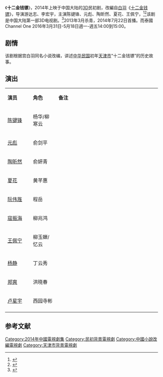 {{电视节目信息框
| 名称     = 十二金钱镖
| 别名     = <!-- {{lang|en| }}  -->
| 图片     = Jinqianbiao poster.jpg
| 图说     = 海报
| 分类     = 民初剧
| 原创者   = [[白羽_(作家)|白羽]]《[[十二金錢鏢_(小說)|十二金钱镖]]》
| 导演     = 游达志<br>李宏宇
| 监制     = 
| 出品人   = 
| 编剧     = 韦辛、桂东鸣
| 制作人   = 
| 摄影     = 
| 演出     = 陈键锋<br>元彪<br>陶昕然<br>夏花<br>王佩宁
| 配音     = 
| 旁白     = 
| 主题曲   = 
| 片尾曲   = 
| 插曲     = 
| 地区     = {{CHNML}}
| 语言     = 普通话
| 集数     = 30集
| 每集长   = 45分钟
| 制作公司 = 天津津源影视有限责任公司<br>天津津源辉煌文化投资有限公司
| 首播地区 = {{CHNML}}
| 电视网   =[[深圳電視台|深圳公共频道]]/汕头新闻综合频道
| 开始     = 2014年7月22日
| 结束     = 7月31日
| 先于     = 
| 后于     = 
| 相关剧集 = 
| 官方网站 = 
}}
《'''十二金钱镖'''》，2014年上映于中国大陆的[[3D|3D]]民初剧，改編自[[白羽_(作家)|白羽]]《[[十二金錢鏢_(小說)|十二金钱镖]]》，导演游达志、李宏宇，主演陈键锋、元彪、陶昕然、夏花、王佩宁，<ref>{{cite web |url=http://news.xinhuanet.com/ent/2012-09/13/c_123710163.htm |title=3D大剧《十二金钱镖》热拍 陶昕然拒婚惹众怒/图 |date=2012-09-13 |work=新华网 |archive-date=2014-10-06 |archive-url=https://web.archive.org/web/20141006082946/http://news.xinhuanet.com/ent/2012-09/13/c_123710163.htm |dead-url=no |accessdate=2014-09-25}}</ref><ref>{{cite web |url=http://ent.ifeng.com/tv/news/mainland/detail_2012_09/04/17329997_0.shtml |title=《十二金钱镖》热拍 元彪陈键锋”反目成仇” |date=2012-09-04 |work=凤凰网 |archive-date=2014-10-06 |archive-url=https://web.archive.org/web/20141006124442/http://ent.ifeng.com/tv/news/mainland/detail_2012_09/04/17329997_0.shtml |dead-url=no |accessdate=2014-09-25}}</ref>该剧是中国大陆第一部3D电视剧。<ref>{{cite web |url=http://news.xinhuanet.com/ent/2012-09/11/c_123699614.htm |title=《十二金钱镖》造型曝光 元彪霸气陈键锋“锅盖头” |date=2012-09-11 |work=新华网 |archive-date=2016-08-20 |archive-url=https://web.archive.org/web/20160820184625/http://news.xinhuanet.com/ent/2012-09/11/c_123699614.htm |dead-url=no |accessdate=2014-09-25 }}</ref>2013年3月杀青，2014年7月22日首播。而泰國Channel One 2016年3月31日-5月18日週一-週五14:00到15:00。 

==剧情==
该剧根据宫白羽同名小说改编，讲述[[中華民國|中华民国]]初年[[天津市_(中華民國)|天津市]]“十二金钱镖”的历史故事。

== 演出 ==
{|class="wikitable" width="60%"
|- style="background:cornflowerblue; color:white" align=center
|style="width:10%"|'''演员'''||style="width:10%"|'''角色'''||style="width:40%"|'''备注'''
|-
| [[陈键锋|陈键锋]] || 杨华/柳寒云 || 
|-
| [[元彪|元彪]] || 俞剑平 || 
|-
| [[陶昕然|陶昕然]] || 俞妍青 || 
|-
| [[夏花|夏花]] || 黄芊惠 || 
|-
| [[阮伟旌|阮伟旌]] || 程岳 || 
|-
| [[寇振海|寇振海]] || 柳兆鸿 || 
|-
| [[王佩宁|王佩宁]] || 柳玉蝉/忆云 || 
|-
| [[杨静_(演员)|杨静]] || 丁云秀 || 
|-
| [[郑爽_(1966年)|郑爽]] || 洪晓春 || 
|-
| [[卢星宇|卢星宇]] || 西园寺彬 || 
|-
|}

==参考文献==
{{reflist}}

{{2014年中國大陸古裝/民初電視劇|nocat}}
{{DEFAULTSORT:Shi十}}
[[Category:2014年中國電視劇集|Category:2014年中國電視劇集]]
[[Category:民初背景電視劇|Category:民初背景電視劇]]
[[Category:中國小說改編電視劇|Category:中國小說改編電視劇]]
[[Category:天津市背景電視劇|Category:天津市背景電視劇]]